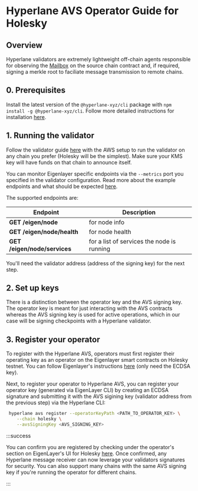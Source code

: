 # Hyperlane AVS Operator Guide for Holesky

## Overview

Hyperlane validators are extremely lightweight off-chain agents responsible for observing the [Mailbox](../protocol/mailbox.mdx) on the source chain contract and, if required, signing a merkle root to faciliate message transmission to remote chains.

## 0. Prerequisites

Install the latest version of the `@hyperlane-xyz/cli` package with `npm install -g @hyperlane-xyz/cli`. Follow more detailed instructions for installation [here](https://docs.hyperlane.xyz/docs/reference/cli).

## 1. Running the validator

Follow the validator guide [here](../operate/validators/run-validators.mdx) with the AWS setup to run the validator on any chain you prefer (Holesky will be the simplest). Make sure your KMS key will have funds on that chain to announce itself.

You can monitor Eigenlayer specific endpoints via the `--metrics` port you specified in the validator configuration. Read more about the example endpoints and what should be expected [here](https://docs.eigenlayer.xyz/eigenlayer/avs-guides/spec/api/).

The supported endpoints are:

| Endpoint                     | Description                                |
| ---------------------------- | ------------------------------------------ |
| **GET /eigen/node**          | for node info                              |
| **GET /eigen/node/health**   | for node health                            |
| **GET /eigen/node/services** | for a list of services the node is running |

You'll need the validator address (address of the signing key) for the next step.

## 2. Set up keys

There is a distinction between the operator key and the AVS signing key. The operator key is meant for just interacting with the AVS contracts whereas the AVS signing key is used for active operations, which in our case will be signing checkpoints with a Hyperlane validator.

## 3. Register your operator

To register with the Hyperlane AVS, operators must first register their operating key as an operator on the Eigenlayer smart contracts on Holesky testnet. You can follow Eigenlayer's instructions [here](https://docs.eigenlayer.xyz/eigenlayer/operator-guides/operator-installation#operator-configuration-and-registration) (only need the ECDSA key).

Next, to register your operator to Hyperlane AVS, you can register your operator key (generated via EigenLayer CLI) by creating an ECDSA signature and submitting it with the AVS sigining key (validator address from the previous step) via the Hyperlane CLI:

```bash
 hyperlane avs register --operatorKeyPath <PATH_TO_OPERATOR_KEY> \
    --chain holesky \
    --avsSigningKey <AVS_SIGNING_KEY>
```

:::success

You can confirm you are registered by checking under the operator's section on EigenLayer's UI for Holesky [here](https://holesky.eigenlayer.xyz/avs/0xc76e477437065093d353b7d56c81ff54d167b0ab). Once confirmed, any Hyperlane message receiver can now leverage your validators signatures for security. You can also support many chains with the same AVS signing key if you're running the operator for different chains.

:::

